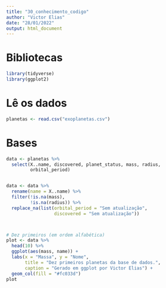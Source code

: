 ```yaml
---
title: "30_conhecimento_codigo"
author: "Victor Elias"
date: "28/01/2022"
output: html_document
---
```


# Bibliotecas
```r
library(tidyverse)
library(ggplot2)
```


# Lê os dados
```r
planetas <- read.csv("exoplanetas.csv")
```




# Bases
```r

data <- planetas %>% 
  select(X..name, discovered, planet_status, mass, radius,
         orbital_period)


data <- data %>% 
  rename(name = X..name) %>% 
  filter(!is.na(mass),
         !is.na(radius)) %>% 
  replace_na(list(orbital_period = "Sem atualização",
                  discovered = "Sem atualização"))



# Dez primeiros (em ordem alfabética)
plot <- data %>% 
  head(10) %>% 
  ggplot(aes(mass, name)) +
  labs(x = "Massa", y = "Nome",
       title = "Dez primeiros planetas da base de dados.",
       caption = "Gerado em ggplot por Victor Elias") +
  geom_col(fill = "#fc033d")
plot

```




